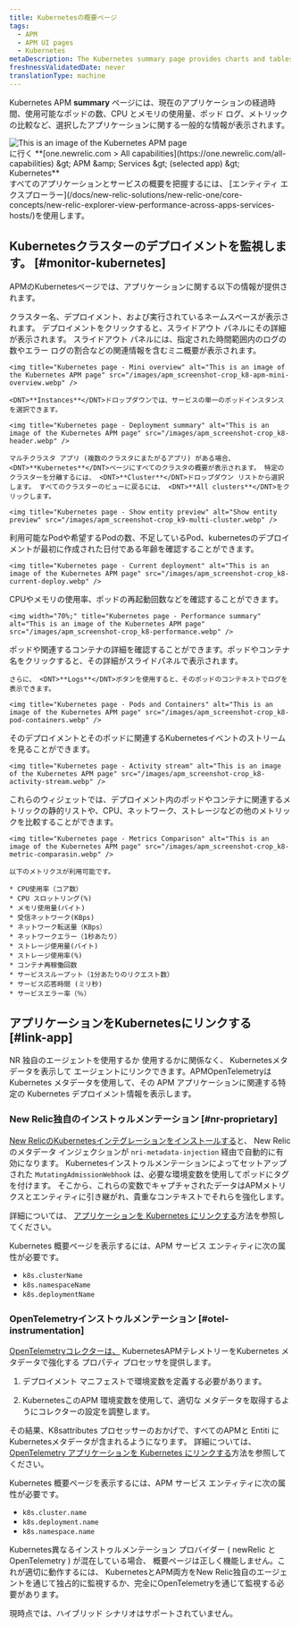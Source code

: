 ```yaml
---
title: Kubernetesの概要ページ
tags:
  - APM
  - APM UI pages
  - Kubernetes
metaDescription: The Kubernetes summary page provides charts and tables that you can drill down into details about your selected app's performance.
freshnessValidatedDate: never
translationType: machine
---
```


Kubernetes APM <DNT>**summary**</DNT> ページには、現在のアプリケーションの経過時間、使用可能なポッドの数、CPU とメモリの使用量、ポッド ログ、メトリックの比較など、選択したアプリケーションに関する一般的な情報が表示されます。

<img title="Kubernetes page" alt="This is an image of the Kubernetes APM page" src="/images/apm_screenshot-crop_k8-apm-ui.webp" />

<figcaption>
  に行く <DNT>**[one.newrelic.com &gt; All capabilities](https://one.newrelic.com/all-capabilities) &amp;gt; APM &amp;amp; Services &amp;gt; (selected app) &amp;gt; Kubernetes**</DNT>
</figcaption>

<Callout variant="tip">
  すべてのアプリケーションとサービスの概要を把握するには、 [エンティティ エクスプローラー](/docs/new-relic-solutions/new-relic-one/core-concepts/new-relic-explorer-view-performance-across-apps-services-hosts/)を使用します。
</Callout>

## Kubernetesクラスターのデプロイメントを監視します。 [#monitor-kubernetes]

APMのKubernetesページでは、アプリケーションに関する以下の情報が提供されます。

<CollapserGroup>
  <Collapser id="deployment-summary" title="展開の概要">
    クラスター名、デプロイメント、および実行されているネームスペースが表示されます。 デプロイメントをクリックすると、スライドアウト パネルにその詳細が表示されます。 スライドアウト パネルには、指定された時間範囲内のログの数やエラー ログの割合などの関連情報を含むミニ概要が表示されます。

    <img title="Kubernetes page - Mini overview" alt="This is an image of the Kubernetes APM page" src="/images/apm_screenshot-crop_k8-apm-mini-overview.webp" />

    <DNT>**Instances**</DNT>ドロップダウンでは、サービスの単一のポッドインスタンスを選択できます。

    <img title="Kubernetes page - Deployment summary" alt="This is an image of the Kubernetes APM page" src="/images/apm_screenshot-crop_k8-header.webp" />

    マルチクラスタ アプリ (複数のクラスタにまたがるアプリ) がある場合、 <DNT>**Kubernetes**</DNT>ページにすべてのクラスタの概要が表示されます。 特定のクラスターを分離するには、 <DNT>**Cluster**</DNT>ドロップダウン リストから選択します。 すべてのクラスターのビューに戻るには、 <DNT>**All clusters**</DNT>をクリックします。

    <img title="Kubernetes page - Show entity preview" alt="Show entity preview" src="/images/apm_screenshot-crop_k9-multi-cluster.webp" />
  </Collapser>

  <Collapser id="current-deployment" title="現在の展開">
    利用可能なPodや希望するPodの数、不足しているPod、kubernetesのデプロイメントが最初に作成された日付である年齢を確認することができます。

    <img title="Kubernetes page - Current deployment" alt="This is an image of the Kubernetes APM page" src="/images/apm_screenshot-crop_k8-current-deploy.webp" />
  </Collapser>

  <Collapser id="performance-summary" title="導入時のパフォーマンス概要">
    CPUやメモリの使用率、ポッドの再起動回数などを確認することができます。

    <img width="70%;" title="Kubernetes page - Performance summary" alt="This is an image of the Kubernetes APM page" src="/images/apm_screenshot-crop_k8-performance.webp" />
  </Collapser>

  <Collapser id="pods-containers" title="ポッドとコンテナ">
    ポッドや関連するコンテナの詳細を確認することができます。ポッドやコンテナ名をクリックすると、その詳細がスライドパネルで表示されます。

    さらに、 <DNT>**Logs**</DNT>ボタンを使用すると、そのポッドのコンテキストでログを表示できます。

    <img title="Kubernetes page - Pods and Containers" alt="This is an image of the Kubernetes APM page" src="/images/apm_screenshot-crop_k8-pod-containers.webp" />
  </Collapser>

  <Collapser id="activity-stream" title="活動の流れ">
    そのデプロイメントとそのポッドに関連するKubernetesイベントのストリームを見ることができます。

    <img title="Kubernetes page - Activity stream" alt="This is an image of the Kubernetes APM page" src="/images/apm_screenshot-crop_k8-activity-stream.webp" />
  </Collapser>

  <Collapser id="metrics-comparison" title="指標の比較">
    これらのウィジェットでは、デプロイメント内のポッドやコンテナに関連するメトリックの静的リストや、CPU、ネットワーク、ストレージなどの他のメトリックを比較することができます。

    <img title="Kubernetes page - Metrics Comparison" alt="This is an image of the Kubernetes APM page" src="/images/apm_screenshot-crop_k8-metric-comparasin.webp" />

    以下のメトリクスが利用可能です。

    * CPU使用率（コア数）
    * CPU スロットリング(%)
    * メモリ使用量(バイト)
    * 受信ネットワーク(KBps)
    * ネットワーク転送量（KBps）
    * ネットワークエラー（1秒あたり）
    * ストレージ使用量(バイト)
    * ストレージ使用率(%)
    * コンテナ再稼働回数
    * サービススループット（1分あたりのリクエスト数）
    * サービス応答時間 (ミリ秒)
    * サービスエラー率（％）
  </Collapser>
</CollapserGroup>

## アプリケーションをKubernetesにリンクする [#link-app]

NR 独自のエージェントを使用するか 使用するかに関係なく、 Kubernetesメタデータを表示して エージェントにリンクできます。APMOpenTelemetry<InlinePopover type="apm" />は Kubernetes メタデータを使用して、その APM アプリケーションに関連する特定の Kubernetes デプロイメント情報を表示します。

### New Relic独自のインストゥルメンテーション [#nr-proprietary]

[New RelicのKubernetesインテグレーションをインストールする](/install/kubernetes/)と、 New Relicのメタデータ インジェクションが `nri-metadata-injection` 経由で自動的に有効になります。 Kubernetesインストゥルメンテーションによってセットアップされた `MutatingAdmissionWebhook` は、必要な環境変数を使用してポッドにタグを付けます。 そこから、これらの変数でキャプチャされたデータはAPMメトリクスとエンティティに引き継がれ、貴重なコンテキストでそれらを強化します。

詳細については、 [アプリケーションを Kubernetes にリンクする](/docs/kubernetes-pixie/kubernetes-integration/advanced-configuration/link-your-applications-kubernetes/)方法を参照してください。

Kubernetes 概要ページを表示するには、APM サービス エンティティに次の属性が必要です。

* `k8s.clusterName`
* `k8s.namespaceName`
* `k8s.deploymentName`

### OpenTelemetryインストゥルメンテーション [#otel-instrumentation]

[OpenTelemetryコレクターは、](/docs/opentelemetry/get-started/collector-processing/opentelemetry-collector-processing-intro/) KubernetesAPMテレメトリーをKubernetes メタデータで強化する プロパティ プロセッサを提供します。

1. デプロイメント マニフェストで環境変数を定義する必要があります。

2. KubernetesこのAPM 環境変数を使用して、適切な メタデータを取得するようにコレクターの設定を調整します。

その結果、K8sattributes プロセッサーのおかげで、すべてのAPMと Entiti にKubernetesメタデータが含まれるようになります。 詳細については、 [OpenTelemetry アプリケーションを Kubernetes にリンクする](/docs/kubernetes-pixie/kubernetes-integration/advanced-configuration/link-otel-applications-kubernetes/)方法を参照してください。

Kubernetes 概要ページを表示するには、APM サービス エンティティに次の属性が必要です。

* `k8s.cluster.name`
* `k8s.deployment.name`
* `k8s.namespace.name`

<Callout variant="caution">
  Kubernetes異なるインストゥルメンテーション プロバイダー ( newRelic とOpenTelemetry ) が混在している場合、 概要ページは正しく機能しません。これが適切に動作するには、 KubernetesとAPM両方をNew Relic独自のエージェントを通じて独占的に監視するか、完全にOpenTelemetryを通じて監視する必要があります。

  現時点では、ハイブリッド シナリオはサポートされていません。
</Callout>